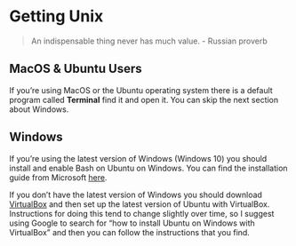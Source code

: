 # Getting Unix

> An indispensable thing never has much value. - Russian proverb

## MacOS & Ubuntu Users

If you're using MacOS or the Ubuntu operating system there is a default
program called **Terminal** find it and open it. You can skip the next section about
Windows.

## Windows

If you're using the latest version of Windows (Windows 10) you should install and enable
Bash on Ubuntu on Windows. You can find the installation guide from Microsoft
[here](https://msdn.microsoft.com/en-us/commandline/wsl/install_guide).

If you don't have the latest version of Windows you should download 
[VirtualBox](https://www.virtualbox.org/) and then set up the latest version of
Ubuntu with VirtualBox. Instructions for doing this tend to change slightly
over time, so I suggest using Google to search for "how to install Ubuntu on
Windows with VirtualBox" and then you can follow the instructions that you find.
